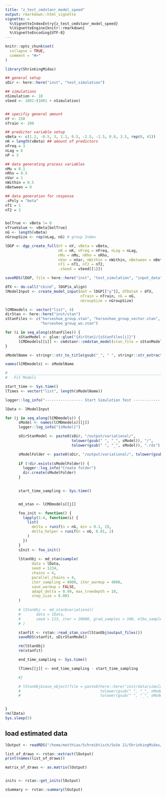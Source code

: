 ```yaml
---
title: "z_test_cmdstanr_model_speed"
output: rmarkdown::html_vignette
vignette: >
  %\VignetteIndexEntry{z_test_cmdstanr_model_speed}
  %\VignetteEngine{knitr::rmarkdown}
  %\VignetteEncoding{UTF-8}
---
```


```r
knitr::opts_chunk$set(
  collapse = TRUE,
  comment = "#>"
)
```

```r
library(ShrinkingMidas)
```

```r
## general setup
sDir <- here::here("inst", "test_simulation")

## simulations
nSimulation <- 10
vSeed <- 1001:(1001 + nSimulation)


## specifiy general amount
nY <- 250
nTrain <- 200

## predictor variable setup
vBeta <- c(1.2, -0.5, 3, 1.1, 0.5, -2.5, -1.5, 0.8, 3.5, rep(0, 41))
nK = length(vBeta) ## amount of predictors
nFreq = 3
nLag = 6
nP = 3

## data generating process variables
nMu = 0.1
nRho = 0.5
nVar = 1
nWithin = 0.5
nBetween = 0

## data generation for response
.sPoly = "beta"
nT1 = 1
nT2 = 3


bolTrue <- vBeta != 0
vTrueValue <- vBeta[bolTrue]
nG <- length(vBeta)
nGroupSize <- rep(nLag, nG) # group Index
```



```r
lDGP <- dgp_create_full(nY = nY, vBeta = vBeta,
                        nK = nK, nFreq = nFreq, nLag = nLag,
                        nMu = nMu, nRho = nRho,
                        nVar = nVar, nWithin = nWithin, nBetween = nBetween,
                        nT1 = nT1, nT2 = nT2,
                        .sSeed = vSeed[[1]])

saveRDS(lDGP, file = here::here("inst", "test_simulation", "input_data", "input.rds"))
```


```r
dfX <- do.call("cbind", lDGP$x_align)
lModelInput <- create_model_input(maY = lDGP[["y"]], dfDataX = dfX,
                                  nTrain = nTrain, nG = nG,
                                  nGroupSize = nGroupSize)
```



```r
lCMDmodels <- vector("list", 4)
dirStan <- here::here("inst/stan")
sStanFiles <- c("horseshoe_group.stan", "horseshoe_group_vector.stan", 
                "horseshoe_group_wo.stan")

for (i in seq_along(sStanFiles)) {
      sStanModel <- glue::glue("{dirStan}/{sStanFiles[i]}")
      lCMDmodels[[i]] <- cmdstanr::cmdstan_model(stan_file = sStanModel)
}

sModelName <- stringr::str_to_title(gsub("_", " ", stringr::str_extract(sStanFiles, "[^\\.]+")))

names(lCMDmodels) <- sModelName
```


```r
#   ____________________________________________________________________________
#   Fit Models                                                              ####

start_time <- Sys.time()
lTimes <- vector("list", length(sModelName))

logger::log_info("----------------- Start Simulation Test -----------------")

lData <- lModelInput

for (j in seq_along(lCMDmodels)) {
      sModel <- names(lCMDmodels)[[j]]
      logger::log_info("{sModel}")

      sDirStanModel <- paste0(sDir, "/output/variational/",
                              tolower(gsub(" ", "_", sModel)), "/",
                              tolower(gsub(" ", "_", sModel)), ".rds")

      sModelFolder <- paste0(sDir, "/output/variational/", tolower(gsub(" ", "_", sModel)))
      
      if (!dir.exists(sModelFolder)) {
        logger::log_info("Create folder")
        dir.create(sModelFolder)
      }
      

      start_time_sampling <- Sys.time()


      md_stan <- lCMDmodels[[j]]

      foo_init <- function() {
        lapply(1:4, function(i) {
          list(
            delta = runif(n = nG, min = 0.1, 2),
            delta_helper = runif(n = nG, 0.01, 2)
          )
        })
      }
      sInit <- foo_init()
      
      lStanObj <- md_stan$sample(
            data = lData,
            seed = 1234,
            chains = 4,
            parallel_chains = 4,
            iter_sampling = 4000, iter_warmup = 4000,
            save_warmup = FALSE,
            adapt_delta = 0.99, max_treedepth = 10, 
            step_size = 0.001
      )
      
      # lStanObj <- md_stan$variational(
      #       data = lData,
      #       seed = 123, iter = 20000, grad_samples = 100, elbo_samples = 500
      # )

      stanfit <- rstan::read_stan_csv(lStanObj$output_files())
      saveRDS(stanfit, sDirStanModel)

      rm(lStanObj)
      rm(stanfit)

      end_time_sampling <- Sys.time()

      lTimes[[j]] <- end_time_sampling - start_time_sampling

      #}

      # lStanObj$save_object(file = paste0(here::here("inst/data/simulation_output/"),
      #                                    tolower(gsub(" ", "_", sModel)), "/",
      #                                    tolower(gsub(" ", "_", sModel)), "_", i, ".rds"))


}
rm(lData)
Sys.sleep(5)
```


## load estimated data

```r
lOutput <- readRDS("/home/matthias/Schreibtisch/SoSe 21/ShrinkingMidas/inst/test_simulation/output/horseshoe_group_vector/horseshoe_group_vector.rds")

list_of_draws <- rstan::extract(lOutput)
print(names(list_of_draws))

matrix_of_draws <- as.matrix(lOutput)


inits <- rstan::get_inits(lOutput)

sSummary <- rstan::summary(lOutput)
```

